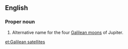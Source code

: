==English==

===Proper noun===
{{en-proper noun|head=[[Galilean]] [[satellite]]s}}

# {{label|en|astronomy}} Alternative name for the four [[Galilean moons]] of Jupiter.

[[et:Galilean satellites]]